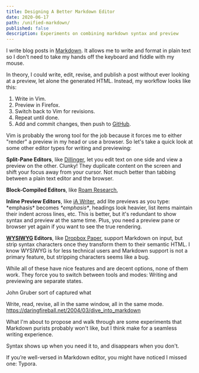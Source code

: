 ```yaml
---
title: Designing A Better Markdown Editor
date: 2020-06-17
path: /unified-markdown/
published: false
description: Experiments on combining markdown syntax and preview
---
```


I write blog posts in [Markdown](https://en.wikipedia.org/wiki/Markdown).
It allows me to write and format in plain text
so I don't need to take my hands off the keyboard and fiddle with my mouse.

In theory, I could write, edit, revise, and publish a post without ever looking at a
preview, let alone the generated HTML. Instead, my workflow looks like this:

1. Write in Vim.
2. Preview in Firefox.
3. Switch back to Vim for revisions.
4. Repeat until done.
5. Add and commit changes, then push to [GitHub](https://github.com/tmm/www).

Vim is probably the wrong tool for the job because it forces me to either
"render" a preview in my head or use a browser. So let's take a quick look at
some other editor types for writing and previewing:

**Split-Pane Editors**, like [Dillinger](https://dillinger.io), let you edit text on one side and
view a preview on the other. Clunky! They duplicate content on the screen and
shift your focus away from your cursor. Not much better than tabbing between a plain
text editor and the browser.

**Block-Compiled Editors**, like [Roam Research](https://roamresearch.com/),

**Inline Preview Editors**, like [iA Writer](https://ia.net/writer), add lite previews as you type: \*emphasis\* becomes _\*emphasis\*_, headings look heavier, list
items maintain their indent across lines, etc. This is better, but it's
redundant to show syntax and preview at the same time. Plus, you need a preview pane or browser yet again if you want to see the true rendering.

**[WYSIWYG](https://en.wikipedia.org/wiki/WYSIWYG) Editors**, like [Dropbox Paper](https://www.dropbox.com/paper),
support Markdown on input, but strip syntax characters once they transform
them to their semantic HTML. I know WYSIWYG is for less technical users and
Markdown support is not a primary feature, but stripping characters seems
like a bug.

While all of these have nice features and are decent options, none of them
work. They force you to switch between tools and modes: Writing and previewing
are separate states.

John Gruber sort of captured what

Write, read, revise, all in the same window, all in the same mode.
https://daringfireball.net/2004/03/dive_into_markdown

What I'm about to propose and walk through are some experiments that Markdown
purists probably won't like, but I think make for a seamless writing experience.

Syntax shows up when you need it to, and disappears when you don't.

If you’re well-versed in Markdown editor, you might have noticed I missed one: Typora.
